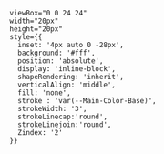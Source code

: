     viewBox="0 0 24 24" 
    width="20px" 
    height="20px" 
    style={{ 
      inset: '4px auto 0 -28px',
      background: '#fff',
      position: 'absolute',
      display: 'inline-block',
      shapeRendering: 'inherit',
      verticalAlign: 'middle',
      fill: 'none',
      stroke : 'var(--Main-Color-Base)',
      strokeWidth: '3',
      strokeLinecap:'round',
      strokeLinejoin:'round',
      Zindex: '2'
    }}
><path d="M22 11.08V12a10 10 0 1 1-5.93-9.14"></path><path d="m9 11 3 3L22 4"></path></svg>

<Meta of={HeadStories} name="コード"/>
<Title />
<Subtitle of={HeadStories} />
<Description of={HeadStories} />
<Unstyled>
<main className="document">
  <div className="sb_section">
    ### アクセシビリティチェック項目
    * <Check /> <a href="https://www.w3.org/WAI/ARIA/apg/" target="_blank">APG</a>を参考に適切な役割、ステート、プロパティの値を設定する
    * <Check />キーボード操作でもマウスと変わりなく操作できる
  </div>
</main>
</Unstyled>

<Primary />


### Javascript
```javascript

// 起動
document.addEventListener("DOMContentLoaded", () => {
  document.querySelectorAll(".js_accordion").forEach((el) => {
    const acc = new Accordion(el);
    acc.init();
  });
});

// アコーディオンのClass
class Accordion {
  constructor(el) {
    this.details = el;
    this.trigger = el.querySelector("summary");
    this.panel = this.trigger.nextElementSibling;
    this.isOpen = el.open;
    this.isAnimating = false;
  }

  // 初期化
  init() {
    this._updateAria(this.isOpen);
    this.trigger.setAttribute("role", "button");

    this.panel.style.overflow = "hidden";
    this.panel.style.height = this.isOpen ? "auto" : "0";

    this.trigger.addEventListener("click", (e) => {
      e.preventDefault();
      this.toggle();
    });

    this.trigger.addEventListener("keydown", (e) => {
      if (e.key === "Enter" || e.key === " ") {
        e.preventDefault();
        this.toggle();
      }
    });
  }

  async toggle() {
    if (this.isAnimating) return;

    this.isOpen = !this.isOpen;
    this.details.open = true; // open属性を先に立てる

    this._updateAria(this.isOpen);
    this.isAnimating = true;

    if (this.isOpen) {
      await this._expand();
    } else {
      await this._collapse();
      this.details.open = false; // 閉じた後にopenをfalse
    }

    this.isAnimating = false;
  }

  _updateAria(isOpen) {
    this.trigger.setAttribute("aria-expanded", String(isOpen));
    this.panel.setAttribute("aria-hidden", String(!isOpen));
  }

  _expand() {
    this.panel.style.height = "auto";
    const height = this.panel.scrollHeight + "px";
    this.panel.style.height = "0";
    requestAnimationFrame(() => {
      this.panel.style.transition = "height 300ms ease-in-out";
      this.panel.style.height = height;
    });

    return new Promise((res) => {
      this.panel.addEventListener("transitionend", () => {
        this.panel.style.height = "auto";
        this.panel.style.transition = "";
        res();
      }, { once: true });
    });
  }

  _collapse() {
    const height = this.panel.scrollHeight + "px";
    this.panel.style.height = height;
    requestAnimationFrame(() => {
      this.panel.style.transition = "height 300ms ease-in-out";
      this.panel.style.height = "0";
    });

    return new Promise((res) => {
      this.panel.addEventListener("transitionend", () => {
        this.panel.style.transition = "";
        res();
      }, { once: true });
    });
  }
}
```
